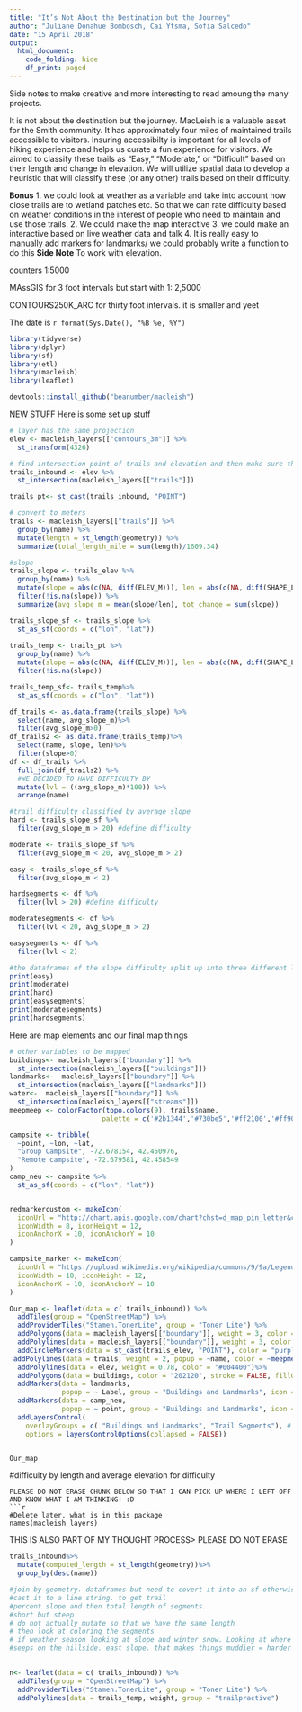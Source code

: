 ```yaml
---
title: "It’s Not About the Destination but the Journey"
author: "Juliane Donahue Bombosch, Cai Ytsma, Sofia Salcedo"
date: "15 April 2018"
output: 
  html_document:
    code_folding: hide
    df_print: paged
---
```

Side notes to make creative and more interesting to read amoung the many projects.

It is not about the destination but the journey. MacLeish is a valuable asset for the Smith community. It has approximately four miles of maintained trails accessible to visitors. Insuring accessibilty is important for all levels of hiking experience and helps us curate a fun experience for visitors. We aimed to classify these trails as “Easy,” “Moderate,” or “Difficult” based on their length and change in elevation. We will utilize spatial data to develop a heuristic that will classify these (or any other) trails based on their difficulty.

**Bonus** 1. we could look at weather as a variable and take into account how close trails are to wetland patches etc. So that we can rate difficulty based on weather conditions in the interest of people who need to maintain and use those trails.
          2. We could make the map interactive
          3. we could make an interactive based on live weather data and talk
          4. It is really easy to manually add markers for landmarks/ we could probably           write a function to do this
**Side Note** To work with elevation.

counters 1:5000

MAssGIS for 3 foot intervals but start with 1: 2,5000

CONTOURS250K_ARC for thirty foot intervals. it is smaller and yeet

The date is `r format(Sys.Date(), "%B %e, %Y")`
```r
library(tidyverse)
library(dplyr)
library(sf)
library(etl)
library(macleish)
library(leaflet)

devtools::install_github("beanumber/macleish")
```
NEW STUFF
Here is some set up stuff
```r
# layer has the same projection 
elev <- macleish_layers[["contours_3m"]] %>%
  st_transform(4326) 

# find intersection point of trails and elevation and then make sure that it is in point not multipoint
trails_inbound <- elev %>%
  st_intersection(macleish_layers[["trails"]])

trails_pt<- st_cast(trails_inbound, "POINT")

# convert to meters
trails <- macleish_layers[["trails"]] %>%
  group_by(name) %>%
  mutate(length = st_length(geometry)) %>%
  summarize(total_length_mile = sum(length)/1609.34)

#slope
trails_slope <- trails_elev %>%
  group_by(name) %>%
  mutate(slope = abs(c(NA, diff(ELEV_M))), len = abs(c(NA, diff(SHAPE_LEN)))) %>%
  filter(!is.na(slope)) %>%
  summarize(avg_slope_m = mean(slope/len), tot_change = sum(slope))

trails_slope_sf <- trails_slope %>%
  st_as_sf(coords = c("lon", "lat"))
            
trails_temp <- trails_pt %>%
  group_by(name) %>%
  mutate(slope = abs(c(NA, diff(ELEV_M))), len = abs(c(NA, diff(SHAPE_LEN)))) %>%
  filter(!is.na(slope))

trails_temp_sf<- trails_temp%>%
  st_as_sf(coords = c("lon", "lat"))

df_trails <- as.data.frame(trails_slope) %>%
  select(name, avg_slope_m)%>%
  filter(avg_slope_m>0)
df_trails2 <- as.data.frame(trails_temp)%>%
  select(name, slope, len)%>%
  filter(slope>0)
df <- df_trails %>%
  full_join(df_trails2) %>%
  #WE DECIDED TO HAVE DIFFICULTY BY
  mutate(lvl = ((avg_slope_m)*100)) %>%
  arrange(name)

#trail difficulty classified by average slope
hard <- trails_slope_sf %>%
  filter(avg_slope_m > 20) #define difficulty

moderate <- trails_slope_sf %>%
  filter(avg_slope_m < 20, avg_slope_m > 2)

easy <- trails_slope_sf %>%
  filter(avg_slope_m < 2)

hardsegments <- df %>%
  filter(lvl > 20) #define difficulty

moderatesegments <- df %>%
  filter(lvl < 20, avg_slope_m > 2)

easysegments <- df %>%
  filter(lvl < 2)

#the dataframes of the slope difficulty split up into three different lists
print(easy)
print(moderate)
print(hard)
print(easysegments)
print(moderatesegments)
print(hardsegments)

```
Here are map elements and our final map things
```r
# other variables to be mapped
buildings<- macleish_layers[["boundary"]] %>%
  st_intersection(macleish_layers[["buildings"]])
landmarks<-  macleish_layers[["boundary"]] %>%
  st_intersection(macleish_layers[["landmarks"]])
water<-  macleish_layers[["boundary"]] %>%
  st_intersection(macleish_layers[["streams"]])
meepmeep <- colorFactor(topo.colors(9), trails$name, 
                       palette = c('#2b1344','#730be5','#ff2100','#ff907f','#7ffff4', '#f7e165','#777568','#ff0083','#FFBBFF'))

campsite <- tribble(
  ~point, ~lon, ~lat,
  "Group Campsite", -72.678154, 42.450976, 
  "Remote campsite", -72.679581, 42.458549
)
camp_neu <- campsite %>%
  st_as_sf(coords = c("lon", "lat"))


redmarkercustom <- makeIcon(
  iconUrl = "http://chart.apis.google.com/chart?chst=d_map_pin_letter&chld=%E2%80%A2|e85141&chf=a,s,ee00FFFF",
  iconWidth = 8, iconHeight = 12,
  iconAnchorX = 10, iconAnchorY = 10
)

campsite_marker <- makeIcon(
  iconUrl = "https://upload.wikimedia.org/wikipedia/commons/9/9a/Legenda_pole_namiotowe.svg",
  iconWidth = 10, iconHeight = 12,
  iconAnchorX = 10, iconAnchorY = 10
)

Our_map <- leaflet(data = c( trails_inbound)) %>%
  addTiles(group = "OpenStreetMap") %>%
  addProviderTiles("Stamen.TonerLite", group = "Toner Lite") %>% 
  addPolygons(data = macleish_layers[["boundary"]], weight = 3, color = "#01561d", fillOpacity = 0.5)%>%
  addPolylines(data = macleish_layers[["boundary"]], weight = 3, color = "#185b2e", opacity = 0.65) %>%
  addCircleMarkers(data = st_cast(trails_elev, "POINT"), color = "purple",radius = 2, popup = ~paste("Trail:",name), group = "Trail Segments") %>%
 addPolylines(data = trails, weight = 2, popup = ~name, color = ~meepmeep(trails$name)) %>%# here is where we would start adding our trails by difficulty average. :)
  addPolylines(data = elev, weight = 0.78, color = "#004400")%>%
  addPolygons(data = buildings, color = "202120", stroke = FALSE, fillOpacity = 1, weight = 1, popup = ~name, group = "Buildings and Landmarks")%>%
  addMarkers(data = landmarks, 
             popup = ~ Label, group = "Buildings and Landmarks", icon = redmarkercustom )%>%
  addMarkers(data = camp_neu, 
             popup = ~ point, group = "Buildings and Landmarks", icon = campsite_marker )%>%
  addLayersControl(
    overlayGroups = c( "Buildings and Landmarks", "Trail Segments"), # we will add polylines for the level of difficulty then we can group by category.
    options = layersControlOptions(collapsed = FALSE))


Our_map


```


#difficulty by length and average elevation for difficulty

```
PLEASE DO NOT ERASE CHUNK BELOW SO THAT I CAN PICK UP WHERE I LEFT OFF AND KNOW WHAT I AM THINKING! :D
```r
#Delete later. what is in this package
names(macleish_layers)
```
THIS IS ALSO PART OF MY THOUGHT PROCESS> PLEASE DO NOT ERASE
```r
trails_inbound%>%
  mutate(computed_length = st_length(geometry))%>%
  group_by(desc(name))

#join by geometry. dataframes but need to covert it into an sf otherwise it will not plot. So make into a data frame and join it and then tyrn it back into spacial data
#cast it to a line string. to get trail
#percent slope and then total length of segments.
#short but steep
# do not actually mutate so that we have the same length 
# then look at coloring the segments
# if weather season looking at slope and winter snow. Looking at where do we clear trees. none of the trails get close enough to a stream maybe in the future with new stream. But not yet. Seein if they can build one towards the beaver trail. Would not be an easy trail under in optimal weather.
#seeps on the hillside. east slope. that makes things muddier = harder
 
```

```r

n<- leaflet(data = c( trails_inbound)) %>%
  addTiles(group = "OpenStreetMap") %>%
  addProviderTiles("Stamen.TonerLite", group = "Toner Lite") %>% 
  addPolylines(data = trails_temp, weight, group = "trailpractive")


```
